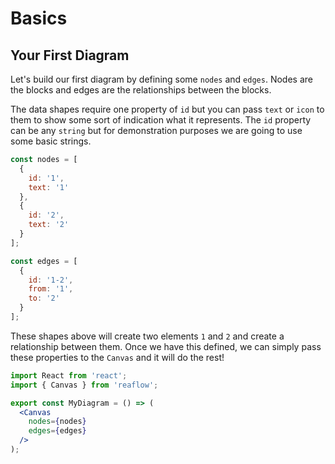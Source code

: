 
<Meta title="Docs/Basics" />

# Basics

## Your First Diagram
Let's build our first diagram by defining some `nodes` and `edges`.
Nodes are the blocks and edges are the relationships between the blocks.

The data shapes require one property of `id` but you can pass `text`
or `icon` to them to show some sort of indication what it represents.
The `id` property can be any `string` but for demonstration purposes
we are going to use some basic strings.

```js
const nodes = [
  {
    id: '1',
    text: '1'
  },
  {
    id: '2',
    text: '2'
  }
];

const edges = [
  {
    id: '1-2',
    from: '1',
    to: '2'
  }
];
```

These shapes above will create two elements `1` and `2` and create
a relationship between them. Once we have this defined, we can simply
pass these properties to the `Canvas` and it will do the rest!

```jsx
import React from 'react';
import { Canvas } from 'reaflow';

export const MyDiagram = () => (
  <Canvas
    nodes={nodes}
    edges={edges}
  />
);
```
